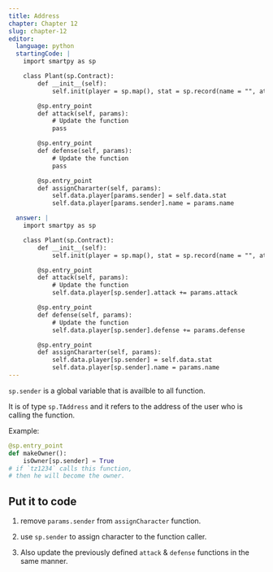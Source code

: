 ```yaml
---
title: Address
chapter: Chapter 12
slug: chapter-12
editor:
  language: python
  startingCode: |
    import smartpy as sp

    class Plant(sp.Contract):
        def __init__(self):
            self.init(player = sp.map(), stat = sp.record(name = "", attack = sp.int(10), defense = sp.int(10), health = sp.int(100), growth_rate = sp.int(10), is_alive = True))

        @sp.entry_point
        def attack(self, params):
            # Update the function
            pass

        @sp.entry_point
        def defense(self, params):
            # Update the function
            pass

        @sp.entry_point
        def assignChararter(self, params):
            self.data.player[params.sender] = self.data.stat
            self.data.player[params.sender].name = params.name

  answer: |  
    import smartpy as sp

    class Plant(sp.Contract):
        def __init__(self):
            self.init(player = sp.map(), stat = sp.record(name = "", attack = sp.int(10), defense = sp.int(10), health = sp.int(100), growth_rate = sp.int(10), is_alive = True))

        @sp.entry_point
        def attack(self, params):
            # Update the function
            self.data.player[sp.sender].attack += params.attack

        @sp.entry_point
        def defense(self, params):
            # Update the function
            self.data.player[sp.sender].defense += params.defense

        @sp.entry_point
        def assignChararter(self, params):
            self.data.player[sp.sender] = self.data.stat
            self.data.player[sp.sender].name = params.name
---
```


`sp.sender` is a global variable that is availble to all function.

It is of type `sp.TAddress` and it refers to the address of the user who is calling the function.

Example:
```python
@sp.entry_point
def makeOwner():
    isOwner[sp.sender] = True
# if `tz1234` calls this function,
# then he will become the owner.    
```

## Put it to code

1) remove `params.sender` from `assignCharacter` function.

2) use `sp.sender` to assign character to the function caller.

3) Also update the previously defined `attack` & `defense` functions in the same manner.